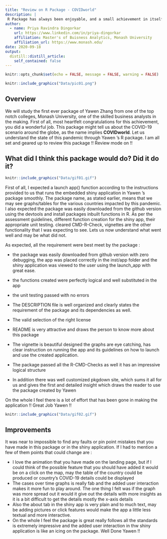 ```yaml
---
title: "Review on R Package - COVIDworld"
description: |
 R Package has always been enjoyable, and a small achievement in itself is the production of creating this a package itself. We'll be analysing a first-time package by Yawen Zhang today on this blog. Set up your analysis mode and let us explore COVIDworld 's R kit.
author:
  - name: Priya Ravindra Dingorkar
    url: https://www.linkedin.com/in/priya-dingorkar
    affiliation: Master's of Buisness Analytics, Monash University 
    affiliation_url: https://www.monash.edu/
date: 2020-09-18
output:
  distill::distill_article:
    self_contained: false
---
```


```r
knitr::opts_chunk$set(echo = FALSE, message = FALSE, warning = FALSE)
```


```r
knitr::include_graphics("Data/pic01.png")
```

## Overview

We will study the first ever package of Yawen Zhang from one of the top notch colleges, Monash University, one of the skilled business analysts in the making. First of all, most heartfelt congratulations for this achievement, you did a wonderful job. This package might tell us about the COVID-19 scenario around the globe, as the name implies **COVIDworld**. Let us understand the state of this pandemic through Yawen 's R package. I am all set and geared up to review this package !! Review mode on !!

## What did I think this package would do? Did it do it?

```r
knitr::include_graphics("Data/gif01.gif")
```

First of all, I expected a launch app() function according to the instructions provided to us that runs the embedded shiny application in Yawen 's package smoothly. The package name, as stated earlier, means that we may see graphs/tables for the various countries impacted by this pandemic. I also expected the package was easily downloaded from the github version using the devtools and install packages inbuilt functions in R. As per the assessment guidelines, different function creation for the shiny app, their appropriate unit testing. cleared CMD-R-Check, vignettes are the other functionality that I was expecting to see. Lets us now understand what went well and may be what did not. 

As expected, all the requirement were best meet by the package :

- the package was easily downloaded from github version with zero debugging, the app was placed correctly in the inst/app folder and the shiny application was viewed to the user using the launch_app with great ease.
- the functions created were perfectly logical and well substituted in the app
- the unit testing passed with no errors
- The DESCRIPTION file is well organized and clearly states the requirement of the package and its dependencies as well.
- The valid selection of the right license
- README is very attractive and draws the person to know more about this package
- The vignette is beautiful designed the graphs are eye catching, has clear instruction on running the app and its guidelines on how to launch and use the created application.
- The package passed all the R-CMD-Checks as well it has an impressive logical structure

- In addition there was well customized pkgdown site, which sums it all for us and gives the first and detailed insight which draws the reader to use the package created by Yawen

On the whole I feel there is a lot of effort that has been gone in making the application !! Great Job Yawen !!

```r
knitr::include_graphics("Data/gif02.gif")
```
 
## Improvements

It was near to impossible to find any faults or pin point mistakes that you have made in this package or in the shiny application. If I had to mention a few of them points that could change are :

- I love the animation that you have made on the landing page, but if I could think of the possible feature that you should have added it would be on a click on the map, may the table of the country could be produced or country's COVID-19 details could be displayed 
- The cases over time graphs is really fab and the added user interaction makes it more fun to play around. The one thing I felt was if the graph was more spread out it would it give out the details with more insights as it is a bit difficult to get the details mostly the x-axis details
- Also the about tab in the shiny app is very plain and to much text, may be adding pictures or click features would make the app a little less textual and more interactive.
- On the whole I feel the package is great really follows all the standards is extremely impressive and the added user interaction in thw shiny application is like an icing on the package. Well Done Yawen !!


























